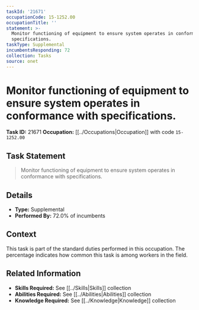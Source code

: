 ```yaml
---
taskId: '21671'
occupationCode: 15-1252.00
occupationTitle: ''
statement: >-
  Monitor functioning of equipment to ensure system operates in conformance with
  specifications.
taskType: Supplemental
incumbentsResponding: 72
collection: Tasks
source: onet
---
```

# Monitor functioning of equipment to ensure system operates in conformance with specifications.

**Task ID:** 21671
**Occupation:** [[../Occupations|Occupation]] with code `15-1252.00`

## Task Statement

> Monitor functioning of equipment to ensure system operates in conformance with specifications.

## Details

- **Type:** Supplemental
- **Performed By:** 72.0% of incumbents

## Context

This task is part of the standard duties performed in this occupation. The percentage indicates how common this task is among workers in the field.

## Related Information

- **Skills Required:** See [[../Skills|Skills]] collection
- **Abilities Required:** See [[../Abilities|Abilities]] collection
- **Knowledge Required:** See [[../Knowledge|Knowledge]] collection
